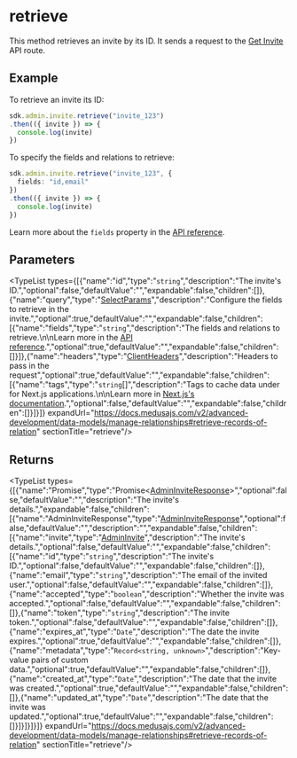 
# retrieve

This method retrieves an invite by its ID. It sends a request to the
[Get Invite](https://docs.medusajs.com/v2/api/admin#invites\_getinvitesid)
API route.

## Example

To retrieve an invite its ID:

```ts
sdk.admin.invite.retrieve("invite_123")
.then(({ invite }) => {
  console.log(invite)
})
```

To specify the fields and relations to retrieve:

```ts
sdk.admin.invite.retrieve("invite_123", {
  fields: "id,email"
})
.then(({ invite }) => {
  console.log(invite)
})
```

Learn more about the `fields` property in the [API reference](https://docs.medusajs.com/v2/api/store#select-fields-and-relations).

## Parameters

<TypeList types={[{"name":"id","type":"`string`","description":"The invite's ID.","optional":false,"defaultValue":"","expandable":false,"children":[]},{"name":"query","type":"[SelectParams](../../../../../types/HttpTypes/interfaces/types.HttpTypes.SelectParams/page.mdx)","description":"Configure the fields to retrieve in the invite.","optional":true,"defaultValue":"","expandable":false,"children":[{"name":"fields","type":"`string`","description":"The fields and relations to retrieve.\n\nLearn more in the [API reference](https://docs.medusajs.com/v2/api/store#select-fields-and-relations).","optional":true,"defaultValue":"","expandable":false,"children":[]}]},{"name":"headers","type":"[ClientHeaders](../../../types/js_sdk.admin.ClientHeaders/page.mdx)","description":"Headers to pass in the request","optional":true,"defaultValue":"","expandable":false,"children":[{"name":"tags","type":"`string`[]","description":"Tags to cache data under for Next.js applications.\n\nLearn more in [Next.js's documentation](https://nextjs.org/docs/app/building-your-application/caching#fetch-optionsnexttags-and-revalidatetag).","optional":false,"defaultValue":"","expandable":false,"children":[]}]}]} expandUrl="https://docs.medusajs.com/v2/advanced-development/data-models/manage-relationships#retrieve-records-of-relation" sectionTitle="retrieve"/>

## Returns

<TypeList types={[{"name":"Promise","type":"Promise&#60;[AdminInviteResponse](../../../../../types/HttpTypes/interfaces/types.HttpTypes.AdminInviteResponse/page.mdx)&#62;","optional":false,"defaultValue":"","description":"The invite's details.","expandable":false,"children":[{"name":"AdminInviteResponse","type":"[AdminInviteResponse](../../../../../types/HttpTypes/interfaces/types.HttpTypes.AdminInviteResponse/page.mdx)","optional":false,"defaultValue":"","description":"","expandable":false,"children":[{"name":"invite","type":"[AdminInvite](../../../../../types/HttpTypes/interfaces/types.HttpTypes.AdminInvite/page.mdx)","description":"The invite's details.","optional":false,"defaultValue":"","expandable":false,"children":[{"name":"id","type":"`string`","description":"The invite's ID.","optional":false,"defaultValue":"","expandable":false,"children":[]},{"name":"email","type":"`string`","description":"The email of the invited user.","optional":false,"defaultValue":"","expandable":false,"children":[]},{"name":"accepted","type":"`boolean`","description":"Whether the invite was accepted.","optional":false,"defaultValue":"","expandable":false,"children":[]},{"name":"token","type":"`string`","description":"The invite token.","optional":false,"defaultValue":"","expandable":false,"children":[]},{"name":"expires_at","type":"`Date`","description":"The date the invite expires.","optional":true,"defaultValue":"","expandable":false,"children":[]},{"name":"metadata","type":"`Record<string, unknown>`","description":"Key-value pairs of custom data.","optional":true,"defaultValue":"","expandable":false,"children":[]},{"name":"created_at","type":"`Date`","description":"The date that the invite was created.","optional":true,"defaultValue":"","expandable":false,"children":[]},{"name":"updated_at","type":"`Date`","description":"The date that the invite was updated.","optional":true,"defaultValue":"","expandable":false,"children":[]}]}]}]}]} expandUrl="https://docs.medusajs.com/v2/advanced-development/data-models/manage-relationships#retrieve-records-of-relation" sectionTitle="retrieve"/>
